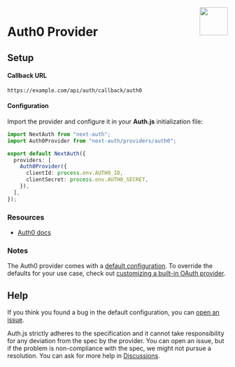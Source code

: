 <img align="right" src="/img/providers/auth0.svg" width="64" height="64" />

# Auth0 Provider

## Setup

#### Callback URL

```
https://example.com/api/auth/callback/auth0
```

#### Configuration

Import the provider and configure it in your **Auth.js** initialization file:

```ts filename="pages/api/auth/[...nextauth].ts"
import NextAuth from "next-auth";
import Auth0Provider from "next-auth/providers/auth0";

export default NextAuth({
  providers: [
    Auth0Provider({
      clientId: process.env.AUTH0_ID,
      clientSecret: process.env.AUTH0_SECRET,
    }),
  ],
});
```

### Resources

- [Auth0 docs](https://auth0.com/docs/authenticate)

### Notes

The Auth0 provider comes with a [default configuration](https://github.com/nextauthjs/next-auth/blob/main/packages/core/src/providers/auth0.ts). To override the defaults for your use case, check out [customizing a built-in OAuth provider](https://authjs.dev/guides/providers/custom-provider#override-default-options).

## Help

If you think you found a bug in the default configuration, you can [open an issue](https://authjs.dev/new/provider-issue).

Auth.js strictly adheres to the specification and it cannot take responsibility for any deviation from
the spec by the provider. You can open an issue, but if the problem is non-compliance with the spec,
we might not pursue a resolution. You can ask for more help in [Discussions](https://authjs.dev/new/github-discussions).
